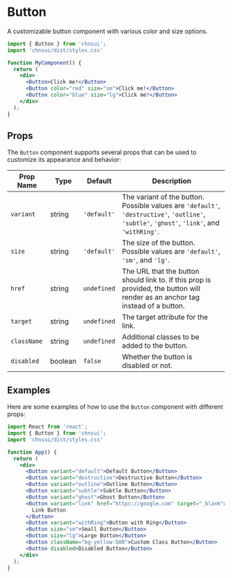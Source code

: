 # Button

A customizable button component with various color and size options.

```jsx filename="MyComponent.tsx" copy
import { Button } from 'chnsui';
import 'chnsui/dist/styles.css'

function MyComponent() {
  return (
    <div>
      <Button>Click me!</Button>
      <Button color="red" size="sm">Click me!</Button>
      <Button color="blue" size="lg">Click me!</Button>
    </div>
  );
}
```

## Props

The `Button` component supports several props that can be used to customize its appearance and behavior:

| Prop Name   | Type    | Default     | Description                                                                                                                                  |
| ----------- | ------- | ----------- | -------------------------------------------------------------------------------------------------------------------------------------------- |
| `variant`   | string  | `'default'` | The variant of the button. Possible values are `'default'`, `'destructive'`, `'outline'`, `'subtle'`, `'ghost'`, `'link'`, and `'withRing'`. |
| `size`      | string  | `'default'` | The size of the button. Possible values are `'default'`, `'sm'`, and `'lg'`.                                                                 |
| `href`      | string  | `undefined` | The URL that the button should link to. If this prop is provided, the button will render as an anchor tag instead of a button.               |
| `target`    | string  | `undefined` | The target attribute for the link.                                                                                                           |
| `className` | string  | `undefined` | Additional classes to be added to the button.                                                                                                |
| `disabled`  | boolean | `false`     | Whether the button is disabled or not.                                                                                                       |

## Examples

Here are some examples of how to use the `Button` component with different props:

```jsx
import React from 'react';
import { Button } from 'chnsui';
import 'chnsui/dist/styles.css'

function App() {
  return (
    <div>
      <Button variant="default">Default Button</Button>
      <Button variant="destructive">Destructive Button</Button>
      <Button variant="outline">Outline Button</Button>
      <Button variant="subtle">Subtle Button</Button>
      <Button variant="ghost">Ghost Button</Button>
      <Button variant="link" href="https://google.com" target="_blank">
        Link Button
      </Button>
      <Button variant="withRing">Button with Ring</Button>
      <Button size="sm">Small Button</Button>
      <Button size="lg">Large Button</Button>
      <Button className="bg-yellow-500">Custom Class Button</Button>
      <Button disabled>Disabled Button</Button>
    </div>
  );
}
```


<MyButton/>